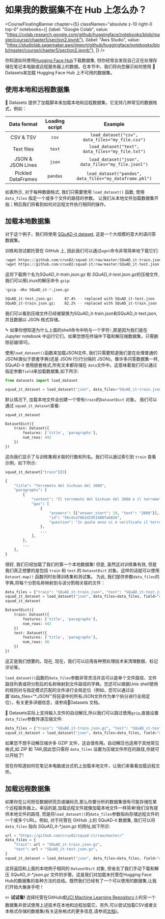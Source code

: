 # 如果我的数据集不在 Hub 上怎么办？

<CourseFloatingBanner chapter={5}
  classNames="absolute z-10 right-0 top-0"
  notebooks={[
    {label: "Google Colab", value: "https://colab.research.google.com/github/huggingface/notebooks/blob/master/course/chapter5/section2.ipynb"},
    {label: "Aws Studio", value: "https://studiolab.sagemaker.aws/import/github/huggingface/notebooks/blob/master/course/chapter5/section2.ipynb"},
]} />

你知道如何使用[Hugging Face Hub](https://huggingface.co/datasets)下载数据集, 但你经常会发现自己正在处理存储在笔记本电脑或远程服务器上的数据。在本节中，我们将向您展示如何使用 🤗 Datasets来加载 Hugging Face Hub 上不可用的数据集。

<Youtube id="HyQgpJTkRdE"/>

## 使用本地和远程数据集

🤗 Datasets 提供了加载脚本来加载本地和远程数据集。它支持几种常见的数据格式，例如：

|    Data format     | Loading script |                         Example                         |
| :----------------: | :------------: | :-----------------------------------------------------: |
|     CSV & TSV      |     `csv`      |     `load_dataset("csv", data_files="my_file.csv")`     |
|     Text files     |     `text`     |    `load_dataset("text", data_files="my_file.txt")`     |
| JSON & JSON Lines  |     `json`     |   `load_dataset("json", data_files="my_file.jsonl")`    |
| Pickled DataFrames |    `pandas`    | `load_dataset("pandas", data_files="my_dataframe.pkl")` |

如表所示, 对于每种数据格式, 我们只需要使用 `load_dataset()` 函数, 使用 `data_files` 指定一个或多个文件的路径的参数。 让我们从本地文件加载数据集开始；稍后我们将看到如何对远程文件执行相同的操作。

## 加载本地数据集

对于这个例子，我们将使用 [SQuAD-it dataset](https://github.com/crux82/squad-it/), 这是一个大规模的意大利语问答数据集。

训练和测试都托管在 GitHub 上, 因此我们可以通过`wget`命令非常简单地下载它们:

```python
!wget https://github.com/crux82/squad-it/raw/master/SQuAD_it-train.json.gz
!wget https://github.com/crux82/squad-it/raw/master/SQuAD_it-test.json.gz
```

这将下载两个名为*SQuAD_it-train.json.gz* 和 *SQuAD_it-test.json.gz*的压缩文件, 我们可以用Linux的解压命令 `gzip`:

```python
!gzip -dkv SQuAD_it-*.json.gz
```

```bash
SQuAD_it-test.json.gz:	   87.4% -- replaced with SQuAD_it-test.json
SQuAD_it-train.json.gz:	   82.2% -- replaced with SQuAD_it-train.json
```

我们可以看到压缩文件已经被替换为SQuAD_it-train.json和SQuAD_it-text.json,并且数据以 JSON 格式存储。

<Tip>

✎ 如果你想知道为什么上面的shell命令中哟与一个字符`!`,那是因为我们是在 Jupyter notebook 中运行它们。如果您想在终端中下载和解压缩数据集，只需删除前缀!即可。

</Tip>

使用`load_dataset()`函数来加载JSON文件, 我们只需要知道我们是在处理普通的 JSON(类似于嵌套字典)还是 JSON 行(行分隔的 JSON)。像许多问答数据集一样, SQuAD-it 使用嵌套格式,所有文本都存储在 `data`文件中。这意味着我们可以通过指定参数`field`来加载数据集,如下所示:

```py
from datasets import load_dataset

squad_it_dataset = load_dataset("json", data_files="SQuAD_it-train.json", field="data")
```

默认情况下, 加载本地文件会创建一个带有`train`的`DatasetDict` 对象。 我们可以通过 `squad_it_dataset`查看:

```py
squad_it_dataset
```

```python out
DatasetDict({
    train: Dataset({
        features: ['title', 'paragraphs'],
        num_rows: 442
    })
})
```

这向我们显示了与训练集相关联的行数和列名。我们可以通过索引到 `train` 查看示例，如下所示:

```py
squad_it_dataset["train"][0]
```

```python out
{
    "title": "Terremoto del Sichuan del 2008",
    "paragraphs": [
        {
            "context": "Il terremoto del Sichuan del 2008 o il terremoto...",
            "qas": [
                {
                    "answers": [{"answer_start": 29, "text": "2008"}],
                    "id": "56cdca7862d2951400fa6826",
                    "question": "In quale anno si è verificato il terremoto nel Sichuan?",
                },
                ...
            ],
        },
        ...
    ],
}
```

很好, 我们已经加载了我们的第一个本地数据集! 但是, 虽然这对训练集有效, 但是我们真正想要的是包括 `train` 和 `test` 的 `DatasetDict` 对象。这样的话就可以使用 `Dataset.map()` 函数同时处理训练集和测试集。 为此, 我们提供参数`data_files`的字典,将每个分割名称映射到与该分割相关联的文件：

```py
data_files = {"train": "SQuAD_it-train.json", "test": "SQuAD_it-test.json"}
squad_it_dataset = load_dataset("json", data_files=data_files, field="data")
squad_it_dataset
```

```python out
DatasetDict({
    train: Dataset({
        features: ['title', 'paragraphs'],
        num_rows: 442
    })
    test: Dataset({
        features: ['title', 'paragraphs'],
        num_rows: 48
    })
})
```

这正是我们想要的。现在, 现在，我们可以应用各种预处理技术来清理数据、标记评论等。

<Tip>

`load_dataset()`函数的`data_files`参数非常灵活并且可以是单个文件路径、文件路径列表或将分割后的名称映射到文件路径的字典。您还可以根据Unix shell使用的规则对与指定模式匹配的文件进行全局定位（例如，您可以通过设置'data_files=“*.JSON”'将目录中的所有JSON文件作为单个拆分进行全局定位）。有关更多详细信息，请参阅🤗Datasets 文档。

</Tip>

🤗 Datasets实际上支持输入文件的自动解压,所以我们可以跳过使用`gzip`,直接设置 `data_files`参数传递压缩文件:

```py
data_files = {"train": "SQuAD_it-train.json.gz", "test": "SQuAD_it-test.json.gz"}
squad_it_dataset = load_dataset("json", data_files=data_files, field="data")
```

如果您不想手动解压缩许多 GZIP 文件，这会很有用。自动解压也适用于其他常见格式,如 ZIP 和 TAR,因此您只需将 `data_files` 设置为压缩文件所在的路径,你就可以开始了!

现在你知道如何在笔记本电脑或台式机上加载本地文件，让我们来看看加载远程文件。

## 加载远程数据集

如果你在公司担任数据研究员或编码员,那么你要分析的数据集很有可能存储在某个远程服务器上。幸运的是,加载远程文件就像加载本地文件一样简单!我们没有提供本地文件的路径, 而是将`load_dataset()`的`data_files`参数指向存储远程文件的一个或多个URL。例如, 对于托管在 GitHub 上的 SQuAD-it 数据集, 我们可以将 `data_files` 指向 _SQuAD_it-*.json.gz_ 的网址,如下所示:

```py
url = "https://github.com/crux82/squad-it/raw/master/"
data_files = {
    "train": url + "SQuAD_it-train.json.gz",
    "test": url + "SQuAD_it-test.json.gz",
}
squad_it_dataset = load_dataset("json", data_files=data_files, field="data")
```

这将返回和上面的本地例子相同的 `DatasetDict` 对象, 但省去了我们手动下载和解压 _SQuAD_it-*.json.gz_ 文件的步骤。这是我们对加载未托管在Hugging Face Hub的数据集的各种方法的总结。既然我们已经有了一个可以使用的数据集,让我们开始大展身手吧！

<Tip>

✏️ **试试看!** 选择托管在GitHub或[UCI Machine Learning Repository](https://archive.ics.uci.edu/ml/index.php)上的另一个数据集并尝试使用上述技术在本地和远程加载它。另外,可以尝试加载CSV或者文本格式存储的数据集(有关这些格式的更多信息,请参阅[文档](https://huggingface.co/docs/datasets/loading.html#local-and-remote-files))。

</Tip>



